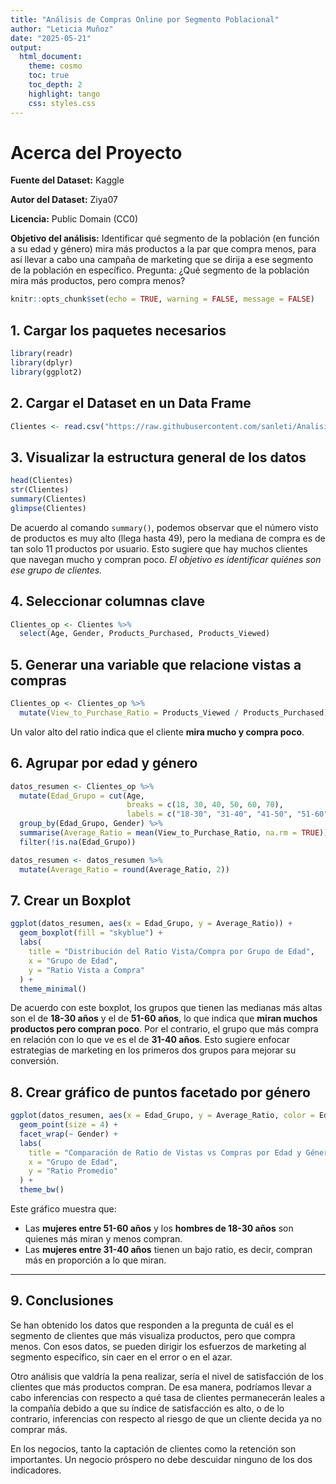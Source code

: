 ---
title: "Análisis de Compras Online por Segmento Poblacional"
author: "Leticia Muñoz"
date: "2025-05-21"
output: 
  html_document:
    theme: cosmo
    toc: true
    toc_depth: 2
    highlight: tango
    css: styles.css
---
# Acerca del Proyecto

**Fuente del Dataset:** Kaggle

**Autor del Dataset:** Ziya07

**Licencia:** Public Domain (CC0)

**Objetivo del análisis:** Identificar qué segmento de la población (en función a su edad y género) mira más productos a la par que compra menos, para así llevar a cabo una campaña de marketing que se dirija a ese segmento de la población en específico. 
Pregunta: ¿Qué segmento de la población mira más productos, pero compra menos?

```{r setup, include=FALSE}
knitr::opts_chunk$set(echo = TRUE, warning = FALSE, message = FALSE)
```

## 1. Cargar los paquetes necesarios

```{r}

library(readr)
library(dplyr)
library(ggplot2)
```

## 2. Cargar el Dataset en un Data Frame

```{r}
Clientes <- read.csv("https://raw.githubusercontent.com/sanleti/Analisis-de-compras-en-linea-por-segmento-poblacional/main/customer_experience_data.csv")
```

## 3. Visualizar la estructura general de los datos

```{r}
head(Clientes)
str(Clientes)
summary(Clientes)
glimpse(Clientes)
```

De acuerdo al comando `summary()`, podemos observar que el número visto de productos es muy alto (llega hasta 49), pero la mediana de compra es de tan solo 11 productos por usuario. Esto sugiere que hay muchos clientes que navegan mucho y compran poco. *El objetivo es identificar quiénes son ese grupo de clientes.*

## 4. Seleccionar columnas clave

```{r}
Clientes_op <- Clientes %>%
  select(Age, Gender, Products_Purchased, Products_Viewed)
```

## 5. Generar una variable que relacione vistas a compras

```{r}
Clientes_op <- Clientes_op %>%
  mutate(View_to_Purchase_Ratio = Products_Viewed / Products_Purchased)
```

Un valor alto del ratio indica que el cliente **mira mucho y compra poco**.

## 6. Agrupar por edad y género

```{r}
datos_resumen <- Clientes_op %>%
  mutate(Edad_Grupo = cut(Age,
                          breaks = c(18, 30, 40, 50, 60, 70),
                          labels = c("18-30", "31-40", "41-50", "51-60", "61-70"))) %>%
  group_by(Edad_Grupo, Gender) %>%
  summarise(Average_Ratio = mean(View_to_Purchase_Ratio, na.rm = TRUE)) %>%
  filter(!is.na(Edad_Grupo))

datos_resumen <- datos_resumen %>%
  mutate(Average_Ratio = round(Average_Ratio, 2))
```

## 7. Crear un Boxplot

```{r}
ggplot(datos_resumen, aes(x = Edad_Grupo, y = Average_Ratio)) +
  geom_boxplot(fill = "skyblue") +
  labs(
    title = "Distribución del Ratio Vista/Compra por Grupo de Edad",
    x = "Grupo de Edad",
    y = "Ratio Vista a Compra"
  ) +
  theme_minimal()
```

De acuerdo con este boxplot, los grupos que tienen las medianas más altas son el de **18-30 años** y el de **51-60 años**, lo que indica que **miran muchos productos pero compran poco**. Por el contrario, el grupo que más compra en relación con lo que ve es el de **31-40 años**. Esto sugiere enfocar estrategias de marketing en los primeros dos grupos para mejorar su conversión.

## 8. Crear gráfico de puntos facetado por género

```{r}
ggplot(datos_resumen, aes(x = Edad_Grupo, y = Average_Ratio, color = Edad_Grupo)) +
  geom_point(size = 4) +
  facet_wrap(~ Gender) +
  labs(
    title = "Comparación de Ratio de Vistas vs Compras por Edad y Género",
    x = "Grupo de Edad",
    y = "Ratio Promedio"
  ) +
  theme_bw()
```

Este gráfico muestra que:

- Las **mujeres entre 51-60 años** y los **hombres de 18-30 años** son quienes más miran y menos compran.
- Las **mujeres entre 31-40 años** tienen un bajo ratio, es decir, compran más en proporción a lo que miran.

---

## 9. Conclusiones
Se han obtenido los datos que responden a la pregunta de cuál es el segmento de clientes que más visualiza productos, pero que compra menos. Con esos datos, se pueden dirigir los esfuerzos de marketing al segmento específico, sin caer en el error o en el azar.  

Otro análisis que valdría la pena realizar, sería el nivel de satisfacción de los clientes que más productos compran. De esa manera, podríamos llevar a cabo inferencias con respecto a qué tasa de clientes permanecerán leales a la compañía debido a que su índice de satisfacción es alto, o de lo contrario, inferencias con respecto al riesgo de que un cliente decida ya no comprar más.

En los negocios, tanto la captación de clientes como la retención son importantes. Un negocio próspero no debe descuidar ninguno de los dos indicadores.
